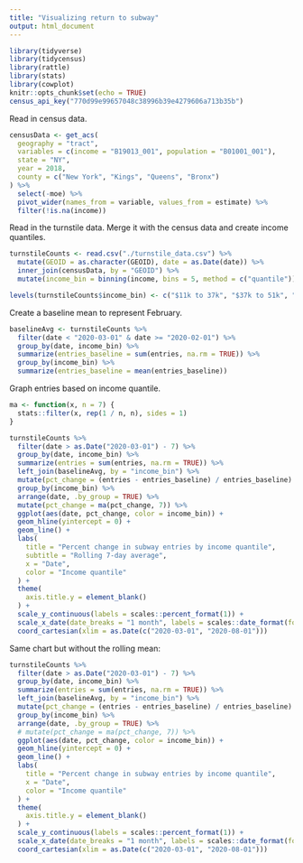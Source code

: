 ```yaml
---
title: "Visualizing return to subway"
output: html_document
---
```


```r
library(tidyverse)
library(tidycensus)
library(rattle)
library(stats)
library(cowplot)
knitr::opts_chunk$set(echo = TRUE)
census_api_key("770d99e99657048c38996b39e4279606a713b35b")
```

Read in census data.

```r
censusData <- get_acs(
  geography = "tract",
  variables = c(income = "B19013_001", population = "B01001_001"),
  state = "NY",
  year = 2018,
  county = c("New York", "Kings", "Queens", "Bronx")
) %>% 
  select(-moe) %>% 
  pivot_wider(names_from = variable, values_from = estimate) %>% 
  filter(!is.na(income))
```

Read in the turnstile data. Merge it with the census data and create income quantiles.

```r
turnstileCounts <- read.csv("./turnstile_data.csv") %>% 
  mutate(GEOID = as.character(GEOID), date = as.Date(date)) %>% 
  inner_join(censusData, by = "GEOID") %>% 
  mutate(income_bin = binning(income, bins = 5, method = c("quantile")))

levels(turnstileCounts$income_bin) <- c("$11k to 37k", "$37k to 51k", "$51k to 67k", "$67k to 114k", "$114k to 250k")
```

Create a baseline mean to represent February.

```r
baselineAvg <- turnstileCounts %>% 
  filter(date < "2020-03-01" & date >= "2020-02-01") %>% 
  group_by(date, income_bin) %>% 
  summarize(entries_baseline = sum(entries, na.rm = TRUE)) %>% 
  group_by(income_bin) %>% 
  summarize(entries_baseline = mean(entries_baseline))
```

Graph entries based on income quantile.

```r
ma <- function(x, n = 7) {
  stats::filter(x, rep(1 / n, n), sides = 1)
}

turnstileCounts %>% 
  filter(date > as.Date("2020-03-01") - 7) %>% 
  group_by(date, income_bin) %>% 
  summarize(entries = sum(entries, na.rm = TRUE)) %>% 
  left_join(baselineAvg, by = "income_bin") %>% 
  mutate(pct_change = (entries - entries_baseline) / entries_baseline) %>% 
  group_by(income_bin) %>% 
  arrange(date, .by_group = TRUE) %>% 
  mutate(pct_change = ma(pct_change, 7)) %>%
  ggplot(aes(date, pct_change, color = income_bin)) +
  geom_hline(yintercept = 0) +
  geom_line() +
  labs(
    title = "Percent change in subway entries by income quantile",
    subtitle = "Rolling 7-day average",
    x = "Date",
    color = "Income quantile"
  ) +
  theme(
    axis.title.y = element_blank()
  ) +
  scale_y_continuous(labels = scales::percent_format(1)) +
  scale_x_date(date_breaks = "1 month", labels = scales::date_format(format = "%B")) +
  coord_cartesian(xlim = as.Date(c("2020-03-01", "2020-08-01")))
```

Same chart but without the rolling mean:

```r
turnstileCounts %>% 
  filter(date > as.Date("2020-03-01") - 7) %>% 
  group_by(date, income_bin) %>% 
  summarize(entries = sum(entries, na.rm = TRUE)) %>% 
  left_join(baselineAvg, by = "income_bin") %>% 
  mutate(pct_change = (entries - entries_baseline) / entries_baseline) %>% 
  group_by(income_bin) %>% 
  arrange(date, .by_group = TRUE) %>% 
  # mutate(pct_change = ma(pct_change, 7)) %>%
  ggplot(aes(date, pct_change, color = income_bin)) +
  geom_hline(yintercept = 0) +
  geom_line() +
  labs(
    title = "Percent change in subway entries by income quantile",
    x = "Date",
    color = "Income quantile"
  ) +
  theme(
    axis.title.y = element_blank()
  ) +
  scale_y_continuous(labels = scales::percent_format(1)) +
  scale_x_date(date_breaks = "1 month", labels = scales::date_format(format = "%B")) +
  coord_cartesian(xlim = as.Date(c("2020-03-01", "2020-08-01")))
```


